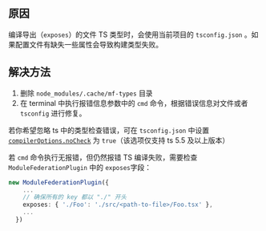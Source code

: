 
<ErrorCodeTitle code='TYPE-001'/>

## 原因

编译导出（`exposes`）的文件 TS 类型时，会使用当前项目的 `tsconfig.json` 。如果配置文件有缺失一些属性会导致构建类型失败。

## 解决方法

1. 删除 `node_modules/.cache/mf-types` 目录
2. 在 terminal 中执行报错信息参数中的 `cmd` 命令，根据错误信息对文件或者 `tsconfig` 进行修复。

若你希望忽略 ts 中的类型检查错误，可在 `tsconfig.json` 中设置 [`compilerOptions.noCheck`](https://www.typescriptlang.org/tsconfig/#noCheck) 为 `true`（该选项仅支持 ts 5.5 及以上版本）

若 `cmd` 命令执行无报错，但仍然报错 TS 编译失败，需要检查 `ModuleFederationPlugin` 中的 `exposes`字段：

```ts title="[modern|rspack|rsbuild|webpack].config.[js,ts]"
new ModuleFederationPlugin({
    ...
    // 确保所有的 key 都以 "./" 开头
    exposes: { './Foo': './src/<path-to-file>/Foo.tsx' },
    ...
  })
```
